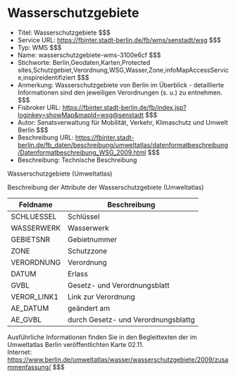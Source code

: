 # Wasserschutzgebiete
- Titel: Wasserschutzgebiete $$$
- Service URL: https://fbinter.stadt-berlin.de/fb/wms/senstadt/wsg $$$
- Typ: WMS $$$
- Name: wasserschutzgebiete-wms-3100e6cf $$$
- Stichworte: Berlin,Geodaten,Karten,Protected sites,Schutzgebiet,Verordnung,WSG,Wasser,Zone,infoMapAccessService,inspireidentifiziert $$$
- Anmerkung: Wasserschutzgebiete von Berlin im Überblick - detaillierte Informationen sind den jeweiligen Verordnungen (s. u.) zu entnehmen. $$$
- Fisbroker URL: https://fbinter.stadt-berlin.de/fb/index.jsp?loginkey=showMap&mapId=wsg@senstadt $$$
- Autor: Senatsverwaltung für Mobilität, Verkehr, Klimaschutz und Umwelt Berlin $$$
- Beschreibung URL: https://fbinter.stadt-berlin.de/fb_daten/beschreibung/umweltatlas/datenformatbeschreibung/Datenformatbeschreibung_WSG_2009.html $$$
- Beschreibung: Technische Beschreibung 

Wasserschutzgebiete (Umweltatlas)

Beschreibung der Attribute der Wasserschutzgebiete (Umweltatlas)

| Feldname     | Beschreibung                        |
| ------------ | ----------------------------------- |
| SCHLUESSEL   | Schlüssel                           |
| WASSERWERK   | Wasserwerk                          |
| GEBIETSNR    | Gebietnummer                        |
| ZONE         | Schutzzone                          |
| VERORDNUNG   | Verordnung                          |
| DATUM        | Erlass                              |
| GVBL         | Gesetz- und Verordnungsblatt        |
| VEROR\_LINK1 | Link zur Verordnung                 |
| AE\_DATUM    | geändert am                         |
| AE\_GVBL     | durch Gesetz- und Verordnungsblattg |

Ausführliche Informationen finden Sie in den Begleittexten der im Umweltatlas Berlin veröffentlichten Karte 02.11.  
Internet: https://www.berlin.de/umweltatlas/wasser/wasserschutzgebiete/2009/zusammenfassung/ $$$
